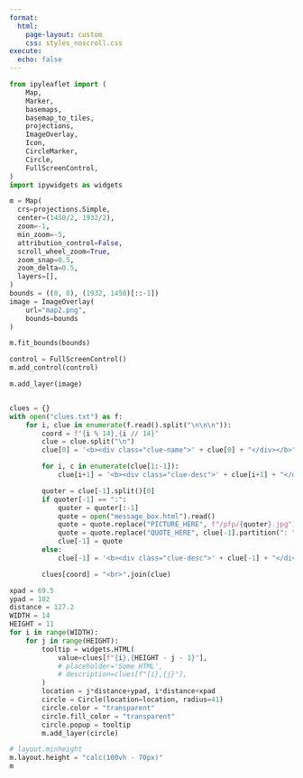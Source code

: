 ```yaml
---
format: 
  html:
    page-layout: custom
    css: styles_noscroll.css
execute:
  echo: false
---
```

```python
from ipyleaflet import (
    Map,
    Marker,
    basemaps,
    basemap_to_tiles,
    projections,
    ImageOverlay,
    Icon,
    CircleMarker,
    Circle,
    FullScreenControl,
)
import ipywidgets as widgets

m = Map(
  crs=projections.Simple,
  center=(1450/2, 1932/2),
  zoom=-1,
  min_zoom=-5,
  attribution_control=False,
  scroll_wheel_zoom=True,
  zoom_snap=0.5,
  zoom_delta=0.5,
  layers=[],
)
bounds = ((0, 0), (1932, 1450)[::-1])
image = ImageOverlay(
    url="map2.png",
    bounds=bounds
)

m.fit_bounds(bounds)

control = FullScreenControl()
m.add_control(control)

m.add_layer(image)


clues = {}
with open("clues.txt") as f:
    for i, clue in enumerate(f.read().split("\n\n\n")):
        coord = f"{i % 14},{i // 14}"
        clue = clue.split("\n")
        clue[0] = '<b><div class="clue-name">' + clue[0] + "</div></b>"

        for i, c in enumerate(clue[1:-1]):
            clue[i+1] = '<b><div class="clue-desc">' + clue[i+1] + "</div></b>"

        quoter = clue[-1].split()[0]
        if quoter[-1] == ":":
            quoter = quoter[:-1]
            quote = open("message_box.html").read()
            quote = quote.replace("PICTURE_HERE", f"/pfp/{quoter}.jpg")
            quote = quote.replace("QUOTE_HERE", clue[-1].partition(": ")[2])
            clue[-1] = quote
        else:
            clue[-1] = '<b><div class="clue-desc">' + clue[-1] + "</div></b>"

        clues[coord] = "<br>".join(clue)

xpad = 69.5
ypad = 102
distance = 127.2
WIDTH = 14
HEIGHT = 11
for i in range(WIDTH):
    for j in range(HEIGHT):
        tooltip = widgets.HTML(
            value=clues[f"{i},{HEIGHT - j - 1}"],
            # placeholder='Some HTML',
            # description=clues[f"{i},{j}"],
        )
        location = j*distance+ypad, i*distance+xpad
        circle = Circle(location=location, radius=41)
        circle.color = "transparent"
        circle.fill_color = "transparent"
        circle.popup = tooltip
        m.add_layer(circle)

# layout.minheight
m.layout.height = "calc(100vh - 70px)"
m
```